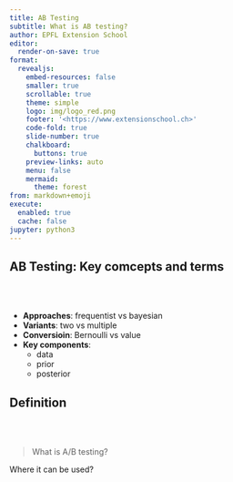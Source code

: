 ```yaml
---
title: AB Testing
subtitle: What is AB testing?
author: EPFL Extension School
editor:
  render-on-save: true
format:
  revealjs:
    embed-resources: false
    smaller: true
    scrollable: true
    theme: simple
    logo: img/logo_red.png
    footer: '<https://www.extensionschool.ch>'
    code-fold: true
    slide-number: true
    chalkboard:
      buttons: true
    preview-links: auto
    menu: false
    mermaid:
      theme: forest
from: markdown+emoji
execute:
  enabled: true
  cache: false
jupyter: python3
---
```


## AB Testing: Key comcepts and terms 

<br> <br>

::: incremental
- **Approaches**: frequentist vs bayesian
- **Variants**: two vs multiple
- **Conversioin**: Bernoulli vs value
- **Key components**: 
  - data
  - prior
  - posterior
:::


## Definition

<br> <br>

> What is A/B testing?

Where it can be used?
